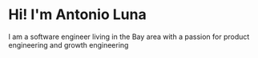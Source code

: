 # Hi! I'm Antonio Luna

I am a software engineer living in the Bay area with a passion for product engineering and growth engineering
